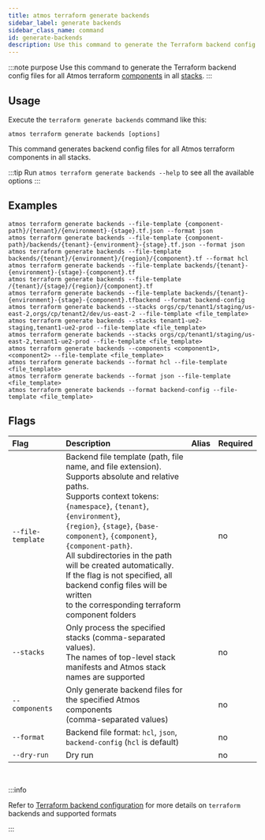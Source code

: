 ```yaml
---
title: atmos terraform generate backends
sidebar_label: generate backends
sidebar_class_name: command
id: generate-backends
description: Use this command to generate the Terraform backend config files for all Atmos terraform components in all stacks.
---
```


:::note purpose
Use this command to generate the Terraform backend config files for all Atmos terraform [components](/core-concepts/components) in
all [stacks](/core-concepts/stacks).
:::

## Usage

Execute the `terraform generate backends` command like this:

```shell
atmos terraform generate backends [options]
```

This command generates backend config files for all Atmos terraform components in all stacks.

:::tip
Run `atmos terraform generate backends --help` to see all the available options
:::

## Examples

```shell
atmos terraform generate backends --file-template {component-path}/{tenant}/{environment}-{stage}.tf.json --format json
atmos terraform generate backends --file-template {component-path}/backends/{tenant}-{environment}-{stage}.tf.json --format json
atmos terraform generate backends --file-template backends/{tenant}/{environment}/{region}/{component}.tf --format hcl
atmos terraform generate backends --file-template backends/{tenant}-{environment}-{stage}-{component}.tf
atmos terraform generate backends --file-template /{tenant}/{stage}/{region}/{component}.tf
atmos terraform generate backends --file-template backends/{tenant}-{environment}-{stage}-{component}.tfbackend --format backend-config
atmos terraform generate backends --stacks orgs/cp/tenant1/staging/us-east-2,orgs/cp/tenant2/dev/us-east-2 --file-template <file_template>
atmos terraform generate backends --stacks tenant1-ue2-staging,tenant1-ue2-prod --file-template <file_template>
atmos terraform generate backends --stacks orgs/cp/tenant1/staging/us-east-2,tenant1-ue2-prod --file-template <file_template>
atmos terraform generate backends --components <component1>,<component2> --file-template <file_template>
atmos terraform generate backends --format hcl --file-template <file_template>
atmos terraform generate backends --format json --file-template <file_template>
atmos terraform generate backends --format backend-config --file-template <file_template>
```

## Flags

| Flag              | Description                                                                                                                                                                                                                                                                                                                                                                                                                                                         | Alias | Required |
|:------------------|:--------------------------------------------------------------------------------------------------------------------------------------------------------------------------------------------------------------------------------------------------------------------------------------------------------------------------------------------------------------------------------------------------------------------------------------------------------------------|:------|:---------|
| `--file-template` | Backend file template (path, file name, and file extension).<br/>Supports absolute and relative paths.<br/>Supports context tokens: `{namespace}`, `{tenant}`, `{environment}`,<br/>`{region}`, `{stage}`, `{base-component}`, `{component}`, `{component-path}`.<br/>All subdirectories in the path will be created automatically.<br/>If the flag is not specified, all backend config files will be written<br/>to the corresponding terraform component folders |       | no       |
| `--stacks`        | Only process the specified stacks (comma-separated values).<br/>The names of top-level stack manifests and Atmos stack names are supported                                                                                                                                                                                                                                                                                                                          |       | no       |
| `--components`    | Only generate backend files for the specified Atmos components<br/>(comma-separated values)                                                                                                                                                                                                                                                                                                                                                                         |       | no       |
| `--format`        | Backend file format: `hcl`, `json`, `backend-config` (`hcl` is default)                                                                                                                                                                                                                                                                                                                                                                                             |       | no       |
| `--dry-run`       | Dry run                                                                                                                                                                                                                                                                                                                                                                                                                                                             |       | no       |

<br/>

:::info

Refer to [Terraform backend configuration](https://developer.hashicorp.com/terraform/language/settings/backends/configuration) for more details
on `terraform` backends and supported formats

:::
